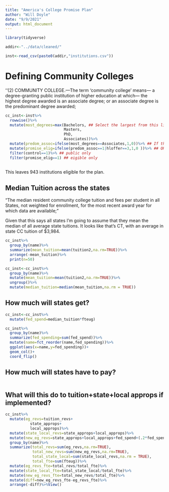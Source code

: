 ```yaml
---
title: "America's College Promise Plan"
author: "Will Doyle"
date: "9/9/2021"
output: html_document
---
```


```r
library(tidyverse)
```

```r
addir<-"../data/cleaned/"
```


```r
inst<-read_csv(paste0(addir,"institutions.csv"))
```

# Defining Community Colleges

‘‘(2) COMMUNITY COLLEGE.—The term ‘community college’ means—
 a degree-granting public institution of
 higher education at which—
 the highest degree awarded is an
 associate degree; or
an associate degree is the predominant degree awarded; 



```r
cc_inst<-inst%>%
  rowwise()%>%
  mutate(most_degrees=max(Bachelors, ## Select the largest from this list
                          Masters, 
                          PhD,
                          Associates))%>%
  mutate(predom_assoc=ifelse(most_degrees==Associates,1,0))%>% ## If the larges is associates then the inst is predom associ
  mutate(promise_elig=ifelse(predom_assoc==1|hloffer==3,1,0 ))%>% ## OR highest offer is associates
  filter(control==1)%>% ## public only
  filter(promise_elig==1) ## eigible only
         

```

This leaves 943 institutions eligible for the plan. 

## Median Tuition across the states
"The median resident community college tuition and fees per student in all States, not weighted for enrollment, for the most recent award year for which data are available; "

Given that this says all states I'm going to assume that they mean 
the median of all average state tuitions. It looks like that's CT, with an average in state CC tuition of \$3,984. 
```r
cc_inst%>%
  group_by(name)%>%
  summarize(mean_tuition=mean(tuition2,na.rm=TRUE))%>%
  arrange(-mean_tuition)%>%
  print(n=50)
```

```r
cc_inst<-cc_inst%>%
  group_by(name)%>%
  mutate(mean_tuition=mean(tuition2,na.rm=TRUE))%>%
  ungroup()%>%
  mutate(median_tuition=median(mean_tuition,na.rm = TRUE))
```

## How much will states get? 
```r
cc_inst<-cc_inst%>%
  mutate(fed_spend=median_tuition*fteug)

```

```r
cc_inst%>%
  group_by(name)%>%
  summarize(fed_spending=sum(fed_spend))%>%
  mutate(name=fct_reorder(name,fed_spending))%>%
  ggplot(aes(x=name,y=fed_spending))+
  geom_col()+
  coord_flip()
```


## How much will states have to pay?

```r

```

## What will this do to tuition+state+local approps if implemented? 
```r
cc_inst%>%
  mutate(eg_revs=tuition_revs+
           state_approps+
           local_approps)%>%
  mutate(state_local_revs=state_approps+local_approps)%>%
  mutate(new_eg_revs=state_approps+local_approps+fed_spend+(.2*fed_spend))%>%
  group_by(name)%>%
  summarize(total_revs=sum(eg_revs,na.rm=TRUE),
            total_new_revs=sum(new_eg_revs,na.rm=TRUE),
            total_state_local=sum(state_local_revs,na.rm = TRUE),
            total_fte=sum(fteug))%>%
  mutate(eg_revs_fte=total_revs/total_fte)%>%
  mutate(state_local_fte=total_state_local/total_fte)%>%
  mutate(new_eg_revs_fte=total_new_revs/total_fte)%>%
  mutate(diff=new_eg_revs_fte-eg_revs_fte)%>%
  arrange(-diff)%>%View()


```

